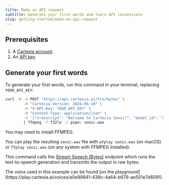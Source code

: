 ```yaml
---
title: Make an API request
subtitle: Generate your first words and learn API conventions
slug: getting-started/make-an-api-request
---
```


## Prerequisites

1. A [Cartesia account](https://play.cartesia.ai).
2. An [API key](https://play.cartesia.ai/keys).

## Generate your first words

To generate your first words, run this command in your terminal, replacing `YOUR_API_KEY`:

```bash
curl -N -X POST "https://api.cartesia.ai/tts/bytes" \
        -H "Cartesia-Version: 2024-06-10" \
        -H "X-API-Key: YOUR_API_KEY" \
        -H "Content-Type: application/json" \
        -d '{"transcript": "Welcome to Cartesia Sonic!", "model_id": "sonic-english", "voice": {"mode":"id", "id": "a0e99841-438c-4a64-b679-ae501e7d6091"}, "output_format":{"container":"raw", "encoding":"pcm_f32le", "sample_rate":44100}}' \
        | ffmpeg -f f32le -i pipe: sonic.wav
```

You may need to install FFMPEG.

You can play the resulting `sonic.wav` file with `afplay sonic.wav` (on macOS) or `ffplay sonic.wav` (on any system with FFMPEG installed).

This command calls the [Stream Speech (Bytes)](/reference/api-reference/endpoints/stream-speech-bytes) endpoint which runs the text-to-speech generation and transmits the output in raw bytes.

<Note>
The voice used in this example can be found [on the playground](https://play.cartesia.ai/voices/a0e99841-438c-4a64-b679-ae501e7d6091).
</Note>
